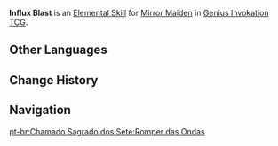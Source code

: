 {{Genius Invokation TCG Skill Infobox
|image      = Influx Blast Character Card Skill.png
|type       = Elemental Skill
|character  = Mirror Maiden
|element    = Hydro
|matching   = 3
|effect     = Deals 3 {{Color|Hydro DMG}}. The target character receives '''Refraction'''.<br><br>'''Refraction'''<br>'''When the character to which this is attached switches to another character:''' Elemental Dice Cost +1.<br><u>Duration (Rounds)</u>: 2<br>(Only one such status can be applied on the same side at a time)
|order      = 2
}}
'''Influx Blast''' is an [[Character Card Elemental Skill|Elemental Skill]] for [[Mirror Maiden (Character Card)|Mirror Maiden]] in [[Genius Invokation TCG]].

==Other Languages==
{{Other Languages
|en      = Influx Blast
|zhs     = 潋波绽破
|zhs_rm  = Liànbō Zhànpò
|zht     = 瀲波綻破
|zht_rm  = Liànbō Zhànpò
|zh_tl   = Overflowing Wave Burst
|ja      = 溢れる波の満潮
|ja_rm   = Afureru Nami no Manchou
|ja_tl   = High Tide of Overflowing Waves
|ko      = 물결 폭파
|ko_rm   = Mulkkyeol Pokpa
|ko_tl   = Wave Explosion
|es      = Explosión acuática
|es_tl   = Aquatic Explosion
|fr      = Explosion d'afflux
|fr_tl   = Influx Explosion
|ru      = Водяной хлопок
|ru_tl   = Water Explosion
|th      = Influx Blast
|vi      = Sóng Nước Lan Tràn
|vi_tl   = Overflowing Waves
|de      = Wasserschwapp
|de_tl   = Water Swash
|id      = Influx Blast
|pt      = Romper das Ondas
|pt_tl   = 
|tr      = Su Patlaması
|tr_tl   = 
|it      = Spezzaonde
|it_tl   = Wavebreaker
}}

==Change History==
{{Change History|3.3}}

==Navigation==
{{Genius Invokation TCG Skill Navbox|Mirror Maiden}}
[[pt-br:Chamado Sagrado dos Sete:Romper das Ondas]]